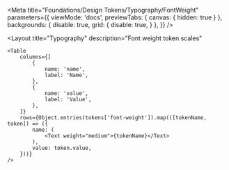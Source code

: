 
<Meta
    title="Foundations/Design Tokens/Typography/FontWeight"
    parameters={{
        viewMode: 'docs',
        previewTabs: {
            canvas: { hidden: true }
        },
        backgrounds: {
            disable: true,
            grid: {
                disable: true,
            }
        },
    }}
/>

<Layout
    title="Typography"
    description="Font weight token scales"
>
    <Table
        columns={[
            {
                name: 'name',
                label: 'Name',
            },
            {
                name: 'value',
                label: 'Value',
            },
        ]}
        rows={Object.entries(tokens['font-weight']).map(([tokenName, token]) => ({
            name: (
                <Text weight="medium">{tokenName}</Text>
            ),
            value: token.value,
        }))}
    />
</Layout>
